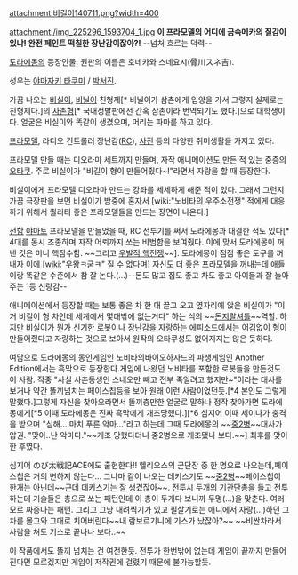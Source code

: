 attachment:비길이140711.png?width=400

attachment:/img_225296_1593704_1.jpg
'''이 프라모델의 어디에 금속메카의 질감이 있냐! 완전 페인트 떡칠한 장난감이잖아?!'''
--넘처 흐르는 덕력--

[[도라에몽]]의 등장인물. 원판의 이름은 호네카와 스네요시(骨川スネ吉). 

성우는 [[야마자키 타쿠미]] / [[박서진]].

가끔 나오는 [[비실이]], [[비닐이]] 친형제[* 비닐이가 삼촌에게 입양을 가서 그렇지 실제로는 친형제다.]의 [[사촌]]형[* 국내정발판에선 간혹 삼촌이라 번역되기도 했다.]으로 대학생이다. 얼굴은 비실이와 똑같이 생겼으며, 머리는 파마를 하고 있다.

[[프라모델]], 라디오 컨트롤러 장난감([[RC]]), [[사진]] 등의 다양한 취미생활을 가지고 있다.

프라모델 만들 때는 디오라마 세트까지 만들며, 자작 애니메이션도 만든 적 있는 중증의 [[오타쿠]]. 주로 비실이가 "비길이 형이 만들어줬다~!"라면서 자랑을 할 때 등장한다.

비실이에게 프라모델 디오라마 만드는 강좌를 세세하게 해준 적이 있다. 그래서 그런지 가끔 극장판을 보면 비실이가 밤중에 혼자서 [wiki:"노비타의 우주소전쟁" 적에게 대응하기 위해서 퀄리티 좋은 프라모델들을 만드는 장면이 나온다.]

[[전함]] [[야마토]] 프라모델을 만들었을 때, RC 전투기를 써서 도라에몽과 대결한 적도 있다[* 4대를 동시 조종하며 자작 어뢰까지 쏘는 비범함을 보여줬다. 이에 맞서 도라에몽이 꺼낸 것은 미니 핵잠수함. ~~그리고 [[우발적 핵전쟁]]~~]. 도라에몽이 점점 좋은 도구를 꺼내자 이에 [wiki:"우왕ㅋ굳ㅋ" 질 수 없다며] 자신도 더 좋은 프라모델을 꺼내는데 애들이랑 똑같은 수준에서 참 잘 논다.(…)--돈도 많고 집도 좋고 차도 좋고 아이들과 잘 놀아주는 1등 신랑감--

애니메이션에서 등장할 때는 보통 좋은 차 한 대 끌고 오고 옆자리에 앉은 비실이가 "이거 비길이 형 차인데 세계에서 몇대밖에 없는거다" 하는 식의 ~~[[돈지랄]][[셔틀]]~~역할. 하지만 비실이가 뭔가 신기한 로봇이나 장난감을 자랑하는 에피소드에서는 어김없이 형이 만들어줬다고 자랑하는 것으로 보아서 원작의 오타쿠성도 없어지지는 않은 듯하다.

여담으로 도라에몽의 동인게임인 노비타의바이오하자드의 파생게임인 Another Edition에서는 흑막으로 등장한다.게임에 나왔던 노비타를 포함한 로봇들을 만든것도 이 사람.
작중 "사실 사촌동생인 스네오만 빼고 전부 죽일려고 했지만~"이라는 대사를 보거나 약간 똘끼넘치는 페이스칩등을 보아 원래 이런 사람이었던듯.[*4 본인도 그렇게 말했다.]그렇게 자신을 찾아오라면서 똘끼충만한 얼굴로 말하나 정작 찾아가면 도라에몽에게[*5 이때 도라에몽은 진짜 흑막에게 개조당했다.][*6 심지어 이때 세이나가 충격을 받으며 "심해....마치 푸른 악마..."라고 하는데 그때 도라에몽의 ~~[[중2병]]~~대사가 압권. "맞아..난 악마다."~~개조 당했다더니 중2병으로 개조됐나 보다.~~] 최후를 맞이한 후였다.

심지어 のび太戦記ACE에도 출현한다!! 헬리오스의 군단장 중 한 명으로 나오는데,페이스칩은 거의 변하지 않는다... 그나마 같이 나오는 데키스기도 ~~[[중2병]]~~페이스칩이 한개는 아닌데~~근데 데키스기는 잘 생겼잖아~~.
전투시 두개의 기관단총을 들고 전투하는데 기술들은 총으로 쏘는 패턴인데 이 총이 두개다 보니까 두명(...)을 맞춘다. 여러모로 짜증나는 패턴. 그리고 그냥 내려찍기가 있고 필살기로는 애니에서 자랑(...)하던 그 차를 몰고와 그대로 치어버린다~~내 람보르기니에 기스가 났잖아?~~ ~~비싼차라서 사람을 쳐도 기스로 끝나나 보다..~~

이 작품에서도 똘끼 넘치는 건 여전한듯.
전투가 한번밖에 없는데 게임이 끝까지 만들어진다면 모르겠지만 게임이 저작권에 걸렸기 때문에 불가능할듯.
